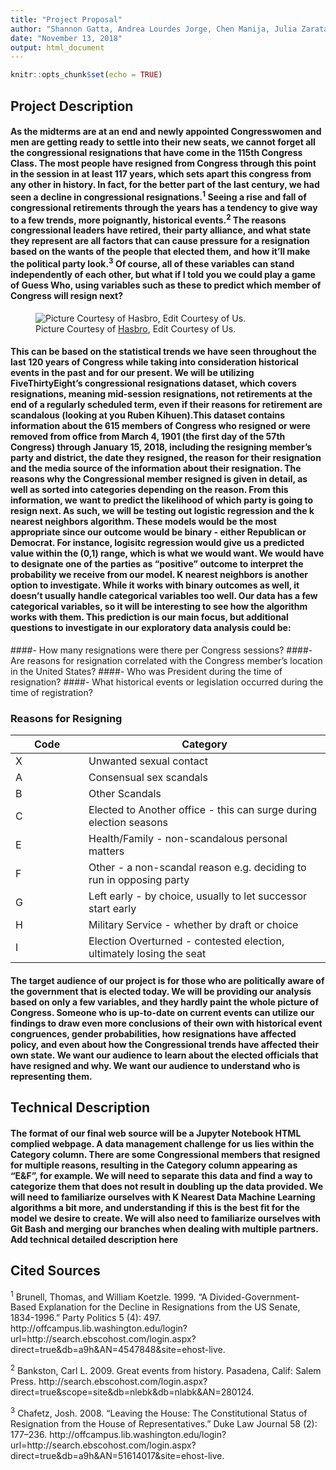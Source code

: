 ```yaml
---
title: "Project Proposal"
author: "Shannon Gatta, Andrea Lourdes Jorge, Chen Manija, Julia Zaratan"
date: "November 13, 2018"
output: html_document
---
```


```r
knitr::opts_chunk$set(echo = TRUE)
```

## Project Description

#### As the midterms are at an end and newly appointed Congresswomen and men are getting ready to settle into their new seats, we cannot forget all the congressional resignations that have come in the 115th Congress Class. The most people have resigned from Congress through this point in the session in at least 117 years, which sets apart this congress from any other in history. In fact, for the better part of the last century, we had seen a decline in congressional resignations.^1^  Seeing a rise and fall of congressional retirements through the years has a tendency to give way to a few trends, more poignantly, historical events.^2^ The reasons congressional leaders have retired, their party alliance, and what state they represent are all factors that can cause pressure for a resignation based on the wants of the people that elected them, and how it'll make the political party look.^3^ Of course, all of these variables can stand independently of each other, but what if I told you we could play a game of Guess Who, using variables such as these **to predict which member of Congress will resign next?**

![Picture Courtesy of [Hasbro](https://www.hasbrotoyshop.com/wcsstore/HTSCatalogAssetStore/common/productimages/en_US/6F0F695774454188A712758C99018290/2e3dba26d5a1cce4ebd7c805503d8a671c6044ed.jpg), Edit Courtesy of Us.](smaller_guess_who.png)

#### This can be based on the statistical trends we have seen throughout the last 120 years of Congress while taking into consideration historical events in the past and for our present. We will be utilizing FiveThirtyEight's congressional resignations dataset, which covers resignations, meaning mid-session resignations, not retirements at the end of a regularly scheduled term, even if their reasons for retirement are scandalous (looking at you Ruben Kihuen).This dataset contains information about the 615 members of Congress who resigned or were removed from office from March 4, 1901 (the first day of the 57th Congress) through January 15, 2018, including the resigning member’s party and district, the date they resigned, the reason for their resignation and the media source of the information about their resignation. The reasons why the Congressional member resigned is given in detail, as well as sorted into categories depending on the reason. From this information, we want to predict the likelihood of which party is going to resign next. As such, we will be testing out logistic regression and the k nearest neighbors algorithm. These models would be the most appropriate since our outcome would be binary - either Republican or Democrat. For instance, logisitc regression would give us a predicted value within the (0,1) range, which is what we would want. We would have to designate one of the parties as “positive” outcome to interpret the probability we receive from our model. K nearest neighbors is another option to investigate. While it works with binary outcomes as well, it doesn't usually handle categorical variables too well. Our data has a few categorical variables, so it will be interesting to see how the algorithm works with them. This prediction is our main focus, but additional questions to investigate in our exploratory data analysis could be:

####- How many resignations were there per Congress sessions?
####- Are reasons for resignation correlated with the Congress member's location in the United States?
####- Who was President during the time of resignation?
####- What historical events or legislation occurred during the time of registration?

### Reasons for Resigning

Code | Category
---- | -------------
X    | Unwanted sexual contact 
A    | Consensual sex scandals 
B    | Other Scandals
C    | Elected to Another office - this can surge during election seasons
E    | Health/Family - non-scandalous personal matters
F    | Other - a non-scandal reason e.g. deciding to run in opposing party
G    | Left early - by choice, usually to let successor start early
H    | Military Service - whether by draft or choice
I    | Election Overturned - contested election, ultimately losing the seat

#### The target audience of our project is for those who are politically aware of the government that is elected today. We will be providing our analysis based on only a few variables, and they hardly paint the whole picture of Congress. Someone who is up-to-date on current events can utilize our findings to draw even more conclusions of their own with historical event congruences, gender probabilities, how resignations have affected policy, and even about how the Congressional trends have affected their own state. We want our audience to learn about the elected officials that have resigned and why. We want our audience to understand who is representing them. 

## Technical Description

#### The format of our final web source will be a Jupyter Notebook HTML complied webpage. A data management challenge for us lies within the Category column. There are some Congressional members that resigned for multiple reasons, resulting in the Category column appearing as "E&F", for example. We will need to separate this data and find a way to categorize them that does not result in doubling up the data provided. We will need to familiarize ourselves with K Nearest Data Machine Learning algorithms a bit more, and understanding if this is the best fit for the model we desire to create. We will also need to familiarize ourselves with Git Bash and merging our branches when dealing with multiple partners. **Add technical detailed description here**

## Cited Sources

^1^ Brunell, Thomas, and William Koetzle. 1999. “A Divided-Government-Based Explanation for the Decline in Resignations from the US Senate, 1834-1996.” Party Politics 5 (4): 497. http://offcampus.lib.washington.edu/login?url=http://search.ebscohost.com/login.aspx?direct=true&db=a9h&AN=4547848&site=ehost-live.

^2^ Bankston, Carl L. 2009. Great events from history. Pasadena, Calif: Salem Press. http://search.ebscohost.com/login.aspx?direct=true&scope=site&db=nlebk&db=nlabk&AN=280124.

^3^ Chafetz, Josh. 2008. “Leaving the House: The Constitutional Status of Resignation from the House of Representatives.” Duke Law Journal 58 (2): 177–236. http://offcampus.lib.washington.edu/login?url=http://search.ebscohost.com/login.aspx?direct=true&db=a9h&AN=51614017&site=ehost-live.

